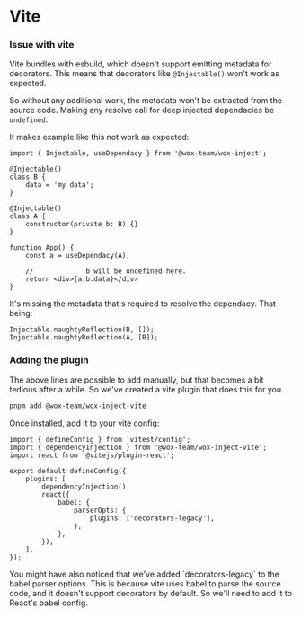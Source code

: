 
# Vite

### Issue with vite

Vite bundles with esbuild, which doesn't support emitting metadata for decorators.
This means that decorators like `@Injectable()` won't work as expected.

So without any additional work, the metadata won't be extracted from the source code.
Making any resolve call for deep injected dependacies be `undefined`.

It makes example like this not work as expected:

```tsx
import { Injectable, useDependacy } from '@wox-team/wox-inject';

@Injectable()
class B {
	data = 'my data';
}

@Injectable()
class A {
	constructor(private b: B) {}
}

function App() {
	const a = useDependacy(A);

	//             b will be undefined here.
	return <div>{a.b.data}</div>
}
```

It's missing the metadata that's required to resolve the dependacy. That being:
```tsx
Injectable.naughtyReflection(B, []);
Injectable.naughtyReflection(A, [B]);
```

### Adding the plugin
The above lines are possible to add manually, but that becomes a bit tedious after a while.
So we've created a vite plugin that does this for you.

```bash copy
pnpm add @wox-team/wox-inject-vite
```

Once installed, add it to your vite config:

```tsx filename="vite.config.ts" {2,7}
import { defineConfig } from 'vitest/config';
import { dependencyInjection } from '@wox-team/wox-inject-vite';
import react from '@vitejs/plugin-react';

export default defineConfig({
	plugins: [
		dependencyInjection(),
		react({
			babel: {
				parserOpts: {
					plugins: ['decorators-legacy'],
				},
			},
		}),
	],
});
```

<Callout type="info" emoji="ℹ️">
	You might have also noticed that we've added `decorators-legacy` to the babel parser options.
	This is because vite uses babel to parse the source code, and it doesn't support decorators by default.
	So we'll need to add it to React's babel config.
</Callout>


